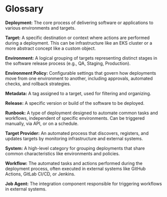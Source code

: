 # Glossary

**Deployment:** The core process of delivering software or applications to
various environments and targets.

**Target:** A specific destination or context where actions are
performed during a deployment. This can be infrastructure like an EKS cluster or
a more abstract concept like a custom object.

**Environment:** A logical grouping of targets representing distinct
stages in the software release process (e.g., QA, Staging, Production).

**Environment Policy:** Configurable settings that govern how deployments move
from one environment to another, including approvals, automated checks, and
rollback strategies.

**Metadata:** A tag assigned to a target, used for filtering and
organizing.

**Release:** A specific version or build of the software to be deployed.

**Runbook:** A type of deployment designed to automate common tasks and
workflows, independent of specific environments. Can be triggered manually, via
API, or on a schedule.

**Target Provider:** An automated process that discovers, registers, and updates
targets by monitoring infrastructure and external systems.

**System:** A high-level category for grouping deployments that share common
characteristics like environments and policies.

**Workflow:** The automated tasks and actions performed during the deployment
process, often executed in external systems like GitHub Actions, GitLab CI/CD,
or Jenkins.

**Job Agent:** The integration component responsible for triggering workflows
in external systems.
